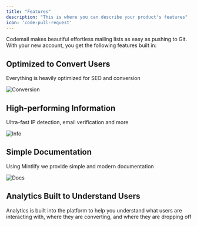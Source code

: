 ```yaml
---
title: "Features"
description: "This is where you can describe your product's features"
icon: 'code-pull-request'
---
```


Codemail makes beautiful effortless mailing lists as easy as pushing to Git. With your new account, you get the following features built in:

## Optimized to Convert Users

Everything is heavily optimized for SEO and conversion

![Conversion](https://i.imgur.com/pRLbBFt.png)

## High-performing Information

Ultra-fast IP detection, email verification and more

![Info](https://i.imgur.com/oRRZBNK.png)

## Simple Documentation

Using Mintlify we provide simple and modern documentation

![Docs](https://i.imgur.com/XLoiBh5.png)

## Analytics Built to Understand Users

Analytics is built into the platform to help you understand what users are interacting with, where they are converting, and where they are dropping off
